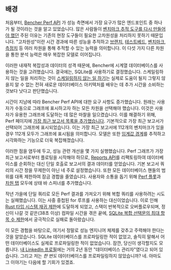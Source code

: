 ## 배경

처음부터, [Bencher Perf API][perf query]
가 성능 측면에서 가장 요구가 많은 엔드포인트 중 하나가 될 것이라는 것을 알고 있었습니다.
많은 사람들이 [벤치마크 추적 도구를 다시 만들어야 했던][prior art] 주된 이유는
기존의 현장 도구들이 필요한 고차원성을 처리하지 못하기 때문입니다.
"고차원성"이란 시간 경과에 따른 성능을 추적하고 [브랜치][branch], [테스트베드][testbed], [벤치마크][benchmarks], [측정치][measures] 등 여러 차원을 통해 추적할 수 있는 능력을 의미합니다.
이 다섯 가지 다른 차원을 통한 분석 능력은 매우 복잡한 모델로 이어집니다.

이러한 내재적 복잡성과 데이터의 성격 때문에,
Bencher에 시계열 데이터베이스를 사용하는 것을 고려했습니다.
결국에는, SQLite를 사용하기로 결정했습니다.
스케일링하지 않는 일을 처리하는 것이 [스케일링하지 않는 일 하기][do things that dont scale]는 실제로 도움이 될지 그렇지 않을지 알 수 없는 전혀 새로운 데이터베이스 아키텍처를 배우는 데 추가 시간을 소비하는 것보다 낫다고 판단했습니다.

시간이 지남에 따라 Bencher Perf API에 대한 요구 사항도 증가했습니다.
원래는 사용자가 수동으로 그래프에 표시하고자 하는 모든 차원을 선택해야 했습니다.
이것은 사용자가 유용한 그래프에 도달하는 데 많은 마찰을 일으켰습니다.
이를 해결하기 위해, Perf 페이지에 [가장 최근 보고서 목록을 추가했습니다][github issue 133].
기본적으로 가장 최근 보고서가 선택되어 그래프에 표시되었습니다.
이는 가장 최근 보고서에 112개의 벤치마크가 있을 경우 112개 모두가 그래프에 표시됨을 의미합니다.
모델은 또한 [임계값 경계][thresholds]를 추적하고 시각화하는 기능으로 더욱 복잡해졌습니다.

이러한 점을 염두에 두고, 성능 관련 개선을 몇 가지 실행했습니다.
Perf 그래프가 가장 최근 보고서로부터 플로팅을 시작해야 하므로,
[Reports API][reports api]를 리팩토링하여 데이터베이스를 순회하는 대신 단일 호출로 보고서의 결과 데이터를 얻었습니다.
기본 보고서 쿼리의 시간 창을 무제한이 아닌 네 주로 설정했습니다.
또한 모든 데이터베이스 핸들의 범위를 대폭 제한하여 잠금 경합을 줄였습니다.
사용자와 소통을 돕기 위해 [Perf 플롯][bencher v0317]과 [차원 탭][bencher v045] 모두에 상태 바 스피너를 추가했습니다.

작년 가을에 단일 쿼리로 모든 Perf 결과를 가져오기 위해 복합 쿼리를 사용하려는 시도는 실패했습니다.
이는 사중 중첩된 for 루프를 사용하는 대신이었습니다.
이로 인해 [Rust 타입 시스템 재귀 제한][recusion limit]에 도달하게 되었고,
스택이 반복적으로 오버플로우되며,
정신이 나갈 것 같은(38초 이상) 컴파일 시간을 겪은 끝에,
[SQLite 복합 선택문의 최대 항목 수 제한][sqlite limits]에서 궁극적으로 실패로 돌아왔습니다.

이 모든 경험을 바탕으로, 여기서 정말로 성능 엔지니어 체제를 갖추고 주력해야 한다는 것을 알았습니다.
SQLite 데이터베이스를 프로파일링한 적이 없었고,
솔직히 말해서 어떤 데이터베이스도 실제로 프로파일링한 적이 없었습니다.
잠깐, 당신이 생각할지도 모릅니다.
[내 LinkedIn 프로필][linkedin epompeii]에는 거의 2년 동안 "데이터베이스 관리자"였다고 되어 있습니다.
그리고 저는 _한 번도_ 데이터베이스를 프로파일링하지 않았습니까?
네. 아마도 그 이야기는 다음에 할 기회가 있겠죠.

[do things that dont scale]: https://paulgraham.com/ds.html
[github issue 133]: https://github.com/bencherdev/bencher/issues/133
[recusion limit]: https://doc.rust-lang.org/reference/attributes/limits.html#the-recursion_limit-attribute
[sqlite limits]: https://www.sqlite.org/limits.html
[linkedin epompeii]: https://www.linkedin.com/in/epompeii/

[perf query]: /ko/docs/api/projects/perf/#get-v0projectsprojectperf
[prior art]: /ko/docs/reference/prior-art/#benchmark-tracking-tools
[branch]: /ko/docs/explanation/benchmarking/#branch
[testbed]: /ko/docs/explanation/benchmarking/#testbed
[benchmarks]: /ko/docs/explanation/benchmarking/#benchmark
[measures]: /ko/docs/explanation/benchmarking/#measure
[thresholds]: /ko/docs/explanation/thresholds/
[reports api]: /ko/docs/api/projects/reports/#get-v0projectsprojectreports
[bencher v0317]: /ko/docs/reference/changelog/#v0317
[bencher v045]: /ko/docs/reference/changelog/#v045